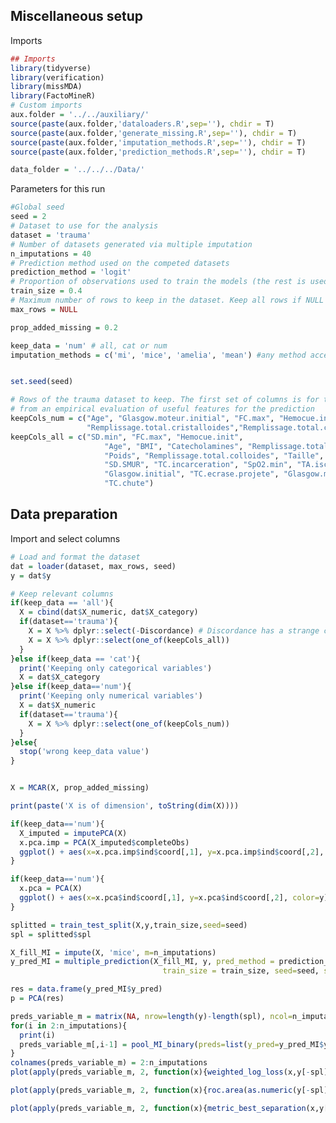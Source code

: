 ## Miscellaneous setup
Imports
```r
## Imports
library(tidyverse)
library(verification)
library(missMDA)
library(FactoMineR)
# Custom imports
aux.folder = '../../auxiliary/'
source(paste(aux.folder,'dataloaders.R',sep=''), chdir = T)
source(paste(aux.folder,'generate_missing.R',sep=''), chdir = T)
source(paste(aux.folder,'imputation_methods.R',sep=''), chdir = T)
source(paste(aux.folder,'prediction_methods.R',sep=''), chdir = T)

data_folder = '../../../Data/'
```

Parameters for this run
```r
#Global seed
seed = 2
# Dataset to use for the analysis
dataset = 'trauma'
# Number of datasets generated via multiple imputation
n_imputations = 40
# Prediction method used on the competed datasets
prediction_method = 'logit'
# Proportion of observations used to train the models (the rest is used for evaluation)
train_size = 0.4
# Maximum number of rows to keep in the dataset. Keep all rows if NULL
max_rows = NULL

prop_added_missing = 0.2

keep_data = 'num' # all, cat or num
imputation_methods = c('mi', 'mice', 'amelia', 'mean') #any method accepted by the *impute* method from prediction_methods.R


set.seed(seed)
```

```r
# Rows of the trauma dataset to keep. The first set of columns is for the numeric variables as in Wei's work. The second is 
# from an empirical evaluation of useful features for the prediction
keepCols_num = c("Age", "Glasgow.moteur.initial", "FC.max", "Hemocue.init",
                 "Remplissage.total.cristalloides","Remplissage.total.colloides", "SD.min", "SD.SMUR")
keepCols_all = c("SD.min", "FC.max", "Hemocue.init", 
                     "Age", "BMI", "Catecholamines", "Remplissage.total.cristalloides", 
                     "Poids", "Remplissage.total.colloides", "Taille", "FC.SMUR", 
                     "SD.SMUR", "TC.incarceration", "SpO2.min", "TA.ischemie", "TA.amputation", 
                     "Glasgow.initial", "TC.ecrase.projete", "Glasgow.moteur.initial", 
                     "TC.chute")
```

## Data preparation
Import and select columns

```r
# Load and format the dataset
dat = loader(dataset, max_rows, seed)
y = dat$y

# Keep relevant columns
if(keep_data == 'all'){
  X = cbind(dat$X_numeric, dat$X_category)
  if(dataset=='trauma'){
    X = X %>% dplyr::select(-Discordance) # Discordance has a strange correlation with y, it is removed (illustrated above)
    X = X %>% dplyr::select(one_of(keepCols_all)) 
  }
}else if(keep_data == 'cat'){
  print('Keeping only categorical variables')
  X = dat$X_category
}else if(keep_data=='num'){
  print('Keeping only numerical variables')
  X = dat$X_numeric
  if(dataset=='trauma'){
    X = X %>% dplyr::select(one_of(keepCols_num))
  }
}else{
  stop('wrong keep_data value')
}


X = MCAR(X, prop_added_missing)

print(paste('X is of dimension', toString(dim(X))))
```


##########################################

```r
if(keep_data=='num'){
  X_imputed = imputePCA(X)
  x.pca.imp = PCA(X_imputed$completeObs)
  ggplot() + aes(x=x.pca.imp$ind$coord[,1], y=x.pca.imp$ind$coord[,2], color=y) + geom_point()
}
```

```r
if(keep_data=='num'){
  x.pca = PCA(X)
  ggplot() + aes(x=x.pca$ind$coord[,1], y=x.pca$ind$coord[,2], color=y) + geom_point()
}
```
```r

splitted = train_test_split(X,y,train_size,seed=seed)
spl = splitted$spl

X_fill_MI = impute(X, 'mice', m=n_imputations)
y_pred_MI = multiple_prediction(X_fill_MI, y, pred_method = prediction_method, 
                                  train_size = train_size, seed=seed, spl=spl)
```
```r
res = data.frame(y_pred_MI$y_pred)
p = PCA(res)

preds_variable_m = matrix(NA, nrow=length(y)-length(spl), ncol=n_imputations-1)
for(i in 2:n_imputations){
  print(i)
  preds_variable_m[,i-1] = pool_MI_binary(preds=list(y_pred=y_pred_MI$y_pred[1:i]), spl=spl, method = 'mean', y_true=y, quantile.split = 0.5)
}
colnames(preds_variable_m) = 2:n_imputations
plot(apply(preds_variable_m, 2, function(x){weighted_log_loss(x,y[-spl], y[spl])}))
```
```r
plot(apply(preds_variable_m, 2, function(x){roc.area(as.numeric(y[-spl])-1,x)$A}))
```

```r
plot(apply(preds_variable_m, 2, function(x){metric_best_separation(x,y[-spl], 1)$val}))
```

